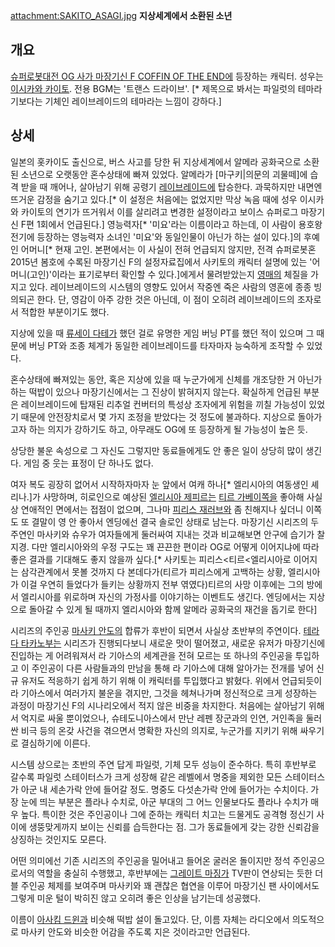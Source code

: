 attachment:SAKITO_ASAGI.jpg
'''지상세계에서 소환된 소년'''

== 개요 ==
[[슈퍼로봇대전 OG 사가 마장기신 F COFFIN OF THE END]]에 등장하는 캐릭터. 성우는 [[이시카와 카이토]]. 전용 BGM는 '트랜스 드라이브'. [* 제목으로 봐서는 파일럿의 테마라기보다는 기체인 레이브레이드의 테마라는 느낌이 강하다.]

== 상세 ==
일본의 홋카이도 출신으로, 버스 사고를 당한 뒤 지상세계에서 알메라 공화국으로 소환된 소년으로 오랫동안 혼수상태에 빠져 있었다. 알메라가 [마구키|의문의 괴물떼]에 습격 받을 때 깨어나, 살아남기 위해 공령기 [[레이브레이드]]에 탑승한다. 과묵하지만 내면엔 뜨거운 감정을 숨기고 있다.[* 이 설정은 처음에는 없었지만 막상 녹음 때에 성우 이시카와 카이토의 연기가 뜨거워서 이를 살리려고 변경한 설정이라고 보이스 슈퍼로그 마장기신 F편 1회에서 언급된다.] 영능력자[* '미요'라는 이름이라고 하는데, 이 사람이 용호왕전기에 등장하는 영능력자 소녀인 '미요'와 동일인물이 아닌가 하는 설이 있다.]의 후예인 어머니[* 현재 고인. 본편에서는 이 사실이 전혀 언급되지 않지만, 전격 슈퍼로봇혼 2015년 봄호에 수록된 마장기신 F의 설정자료집에서 사키토의 캐릭터 설명에 있는 '어머니(고인)'이라는 표기로부터 확인할 수 있다.]에게서 물려받았는지 [[영매]]의 체질을 가지고 있다. 레이브레이드의 시스템의 영향도 있어서 작중엔 죽은 사람의 영혼에 종종 빙의되곤 한다. 단, 영감이 아주 강한 것은 아닌데, 이 점이 오히려 레이브레이드의 조자로서 적합한 부분이기도 했다.

지상에 있을 때 [[류세이 다테]]가 했던 걸로 유명한 게임 버닝 PT를 했던 적이 있으며 그 때문에 버닝 PT와 조종 체계가 동일한 레이브레이드를 타자마자 능숙하게 조작할 수 있었다.

혼수상태에 빠져있는 동안, 혹은 지상에 있을 때 누군가에게 신체를 개조당한 거 아닌가 하는 떡밥이 있으나 마장기신에서는 그 진상이 밝혀지지 않는다. 확실하게 언급된 부분은 레이브레이드에 탑재된 리추얼 컨버터의 특성상 조자에게 위험을 끼칠 가능성이 있었기 때문에 안전장치로서 몇 가지 조정을 받았다는 것 정도에 불과하다. 지상으로 돌아가고자 하는 의지가 강하기도 하고, 아무래도 OG에 또 등장하게 될 가능성이 높은 듯.

상당한 불운 속성으로 그 자신도 그렇지만 동료들에게도 안 좋은 일이 상당히 많이 생긴다. 게임 중 웃는 표정이 단 하나도 없다.

여자 복도 굉장히 없어서 시작하자마자 눈 앞에서 여캐 하나[* 엘리시아의 여동생인 셰리나.]가 사망하며, 히로인으로 예상된 [[엘리시아 제피르]]는 [[티르 가베이]]쪽을 좋아해 사실상 연애적인 면에서는 접점이 없으며, 그나마 [[피리스 재러브]]와 좀 친해지나 싶더니 이쪽도 또 결말이 영 안 좋아서 엔딩에선 결국 솔로인 상태로 남는다. 마장기신 시리즈의 두 주연인 마사키와 슈우가 여자들에게 둘러싸여 지내는 것과 비교해보면 안구에 습기가 찰 지경. 다만 엘리시아와의 우정 구도는 꽤 끈끈한 편이라 OG로 어떻게 이어지냐에 따라 좋은 결과를 기대해도 좋지 않을까 싶다.[* 사키토는 피리스<티르<엘리시아로 이어지는 삼각관계에서 못볼 것까지 다 본데다가(티르가 피리스에게 고백하는 상황, 엘리시아가 이걸 우연히 들었다가 들키는 상황까지 전부 엮였다)티르의 사망 이후에는 그의 방에서 엘리시아를 위로하며 자신의 가정사를 이야기하는 이벤트도 생긴다. 엔딩에서는 지상으로 돌아갈 수 있게 될 때까지 엘리시아와 함께 알메라 공화국의 재건을 돕기로 한다]

시리즈의 주인공 [[마사키 안도]]의 합류가 후반이 되면서 사실상 초반부의 주연이다. [[테라다 타카노부]]는 시리즈가 진행되다보니 새로운 맛이 떨어졌고, 새로운 유저가 마장기신에 진입하는 게 어려워져서 라 기아스의 세계관을 전혀 모르는 또 하나의 주인공을 투입하고 이 주인공이 다른 사람들과의 만남을 통해 라 기아스에 대해 알아가는 전개를 넣어 신규 유저도 적응하기 쉽게 하기 위해 이 캐릭터를 투입했다고 밝혔다. 위에서 언급되듯이 라 기아스에서 여러가지 불운을 겪지만, 그것을 헤쳐나가며 정신적으로 크게 성장하는 과정이 마장기신 F의 시나리오에서 적지 않은 비중을 차지한다. 처음에는 살아남기 위해서 억지로 싸울 뿐이었으나, 슈테도니아스에서 만난 레펜 장군과의 인연, 거인족을 둘러싼 비극 등의 온갖 사건을 겪으면서 명확한 자신의 의지로, 누군가를 지키기 위해 싸우기로 결심하기에 이른다.

시스템 상으로는 초반의 주연 답게 파일럿, 기체 모두 성능이 준수하다. 특히 후반부로 갈수록 파일럿 스테이터스가 크게 성장해 같은 레벨에서 명중을 제외한 모든 스테이터스가 아군 내 세손가락 안에 들어갈 정도. 명중도 다섯손가락 안에 들어가는 수치이다. 가장 눈에 띄는 부분은 플라나 수치로, 아군 부대의 그 어느 인물보다도 플라나 수치가 매우 높다. 특이한 것은 주인공이나 그에 준하는 캐릭터 치고는 드물게도 공격형 정신기 사이에 생뚱맞게까지 보이는 신뢰를 습득한다는 점. 그가 동료들에게 갖는 강한 신뢰감을 상징하는 것인지도 모른다.

어떤 의미에선 기존 시리즈의 주인공을 밀어내고 들어온 굴러온 돌이지만 정석 주인공으로서의 역할을 충실히 수행했고, 후반부에는 [[그레이트 마징가]] TV판이 연상되는 듯한 더블 주인공 체제를 보여주며 마사키와 꽤 괜찮은 협연을 이루어 마장기신 팬 사이에서도 그렇게 미운 털이 박히진 않고 오히려 좋은 인상을 남기는데 성공했다.

이름이 [[아사킴 드윈]]과 비슷해 떡밥 설이 돌고있다. 단, 이름 자체는 라디오에서 의도적으로 마사키 안도와 비슷한 어감을 주도록 지은 것이라고만 언급된다.

